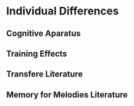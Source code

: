 # Individual Differences

## Cognitive Aparatus

## Training Effects 

## Transfere Literature 

## Memory for Melodies Literature 



